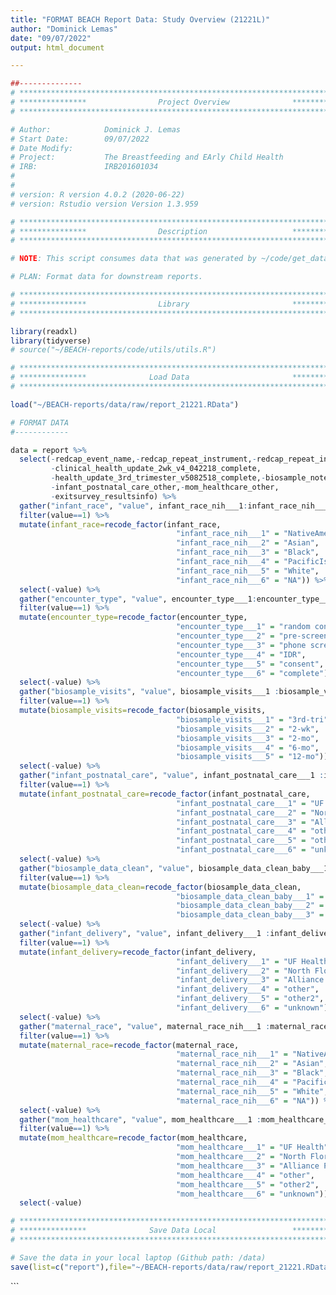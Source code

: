 ```yaml
---
title: "FORMAT BEACH Report Data: Study Overview (21221L)"
author: "Dominick Lemas"
date: "09/07/2022"
output: html_document

---
```


```r
##-------------- 
# **************************************************************************** #
# ***************                Project Overview              *************** #
# **************************************************************************** #

# Author:            Dominick J. Lemas
# Start Date:        09/07/2022 
# Date Modify:       
# Project:           The Breastfeeding and EArly Child Health
# IRB:               IRB201601034
#                   
#
# version: R version 4.0.2 (2020-06-22)
# version: Rstudio version Version 1.3.959 

# **************************************************************************** #
# ***************                Description                   *************** #
# **************************************************************************** #

# NOTE: This script consumes data that was generated by ~/code/get_data/get_reportData_21221.Rmd

# PLAN: Format data for downstream reports.

```


```r

# **************************************************************************** #
# ***************                Library                       *************** #
# **************************************************************************** #

library(readxl)
library(tidyverse)
# source("~/BEACH-reports/code/utils/utils.R")

```

```r

# **************************************************************************** #
# ***************              Load Data                       *************** #
# **************************************************************************** #

load("~/BEACH-reports/data/raw/report_21221.RData")

```


```r

# FORMAT DATA
#------------

data = report %>%
  select(-redcap_event_name,-redcap_repeat_instrument,-redcap_repeat_instance,    # drop out variables not needed
         -clinical_health_update_2wk_v4_042218_complete,
         -health_update_3rd_trimester_v5082518_complete,-biosample_notes,
         -infant_postnatal_care_other,-mom_healthcare_other,
         -exitsurvey_resultsinfo) %>% 
  gather("infant_race", "value", infant_race_nih___1:infant_race_nih___6) %>%
  filter(value==1) %>%
  mutate(infant_race=recode_factor(infant_race,
                                     "infant_race_nih___1" = "NativeAmerican", 
                                     "infant_race_nih___2" = "Asian", 
                                     "infant_race_nih___3" = "Black", 
                                     "infant_race_nih___4" = "PacificIsland", 
                                     "infant_race_nih___5" = "White",
                                     "infant_race_nih___6" = "NA")) %>%
  select(-value) %>%
  gather("encounter_type", "value", encounter_type___1:encounter_type___6) %>%
  filter(value==1) %>%
  mutate(encounter_type=recode_factor(encounter_type,
                                     "encounter_type___1" = "random contact", 
                                     "encounter_type___2" = "pre-screen survey", 
                                     "encounter_type___3" = "phone screen", 
                                     "encounter_type___4" = "IDR", 
                                     "encounter_type___5" = "consent",
                                     "encounter_type___6" = "complete")) %>%
  select(-value) %>%
  gather("biosample_visits", "value", biosample_visits___1 :biosample_visits___5) %>%
  filter(value==1) %>%
  mutate(biosample_visits=recode_factor(biosample_visits,
                                     "biosample_visits___1" = "3rd-tri", 
                                     "biosample_visits___2" = "2-wk", 
                                     "biosample_visits___3" = "2-mo", 
                                     "biosample_visits___4" = "6-mo", 
                                     "biosample_visits___5" = "12-mo")) %>%
  select(-value) %>%
  gather("infant_postnatal_care", "value", infant_postnatal_care___1 :infant_postnatal_care___6) %>%
  filter(value==1) %>%
  mutate(infant_postnatal_care=recode_factor(infant_postnatal_care,
                                     "infant_postnatal_care___1" = "UF Health", 
                                     "infant_postnatal_care___2" = "North Florida", 
                                     "infant_postnatal_care___3" = "Alliance Pediatrics", 
                                     "infant_postnatal_care___4" = "other", 
                                     "infant_postnatal_care___5" = "other2",
                                     "infant_postnatal_care___6" = "unknown")) %>%
  select(-value) %>%
  gather("biosample_data_clean", "value", biosample_data_clean_baby___1 :biosample_data_clean_baby___3) %>%
  filter(value==1) %>%
  mutate(biosample_data_clean=recode_factor(biosample_data_clean,
                                     "biosample_data_clean_baby___1" = "yes", 
                                     "biosample_data_clean_baby___2" = "no", 
                                     "biosample_data_clean_baby___3" = "NA")) %>%
  select(-value) %>%
  gather("infant_delivery", "value", infant_delivery___1 :infant_delivery___6) %>%
  filter(value==1) %>%
  mutate(infant_delivery=recode_factor(infant_delivery,
                                     "infant_delivery___1" = "UF Health", 
                                     "infant_delivery___2" = "North Florida", 
                                     "infant_delivery___3" = "Alliance Pediatrics",
                                     "infant_delivery___4" = "other",
                                     "infant_delivery___5" = "other2",
                                     "infant_delivery___6" = "unknown")) %>%
  select(-value) %>%
  gather("maternal_race", "value", maternal_race_nih___1 :maternal_race_nih___6) %>%
  filter(value==1) %>%
  mutate(maternal_race=recode_factor(maternal_race,
                                     "maternal_race_nih___1" = "NativeAmerican", 
                                     "maternal_race_nih___2" = "Asian", 
                                     "maternal_race_nih___3" = "Black",
                                     "maternal_race_nih___4" = "PacificIsland",
                                     "maternal_race_nih___5" = "White",
                                     "maternal_race_nih___6" = "NA")) %>%
  select(-value) %>%
  gather("mom_healthcare", "value", mom_healthcare___1 :mom_healthcare___6) %>%
  filter(value==1) %>%
  mutate(mom_healthcare=recode_factor(mom_healthcare,
                                     "mom_healthcare___1" = "UF Health", 
                                     "mom_healthcare___2" = "North Florida", 
                                     "mom_healthcare___3" = "Alliance Pediatrics",
                                     "mom_healthcare___4" = "other",
                                     "mom_healthcare___5" = "other2",
                                     "mom_healthcare___6" = "unknown")) %>%
  select(-value)


```



```r

# **************************************************************************** #
# ***************              Save Data Local                 *************** #
# **************************************************************************** #

# Save the data in your local laptop (Github path: /data)
save(list=c("report"),file="~/BEACH-reports/data/raw/report_21221.RData")

```

```
